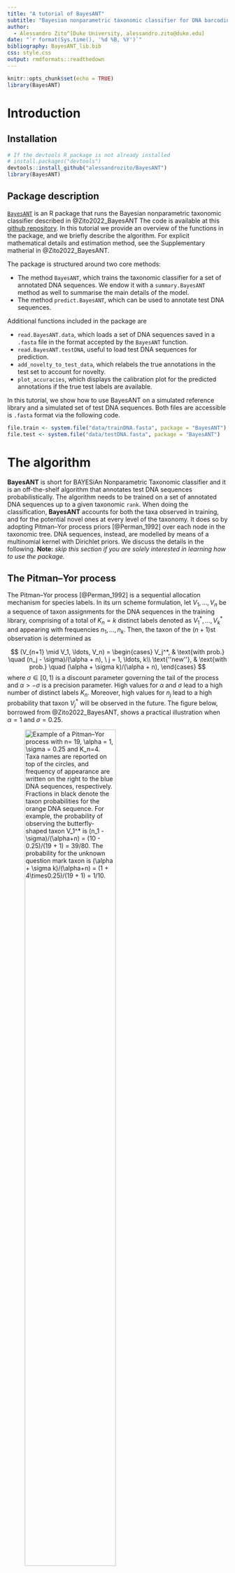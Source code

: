 ```yaml
---
title: "A tutorial of BayesANT"
subtitle: "Bayesian nonparametric taxonomic classifier for DNA barcoding sequences"
author: 
  - Alessandro Zito^[Duke University, alessandro.zito@duke.edu]
date: "`r format(Sys.time(), '%d %B, %Y')`"
bibliography: BayesANT_lib.bib
css: style.css
output: rmdformats::readthedown
---
```

```r
knitr::opts_chunk$set(echo = TRUE)
library(BayesANT)
```


# Introduction 

## Installation
```r
# If the devtools R package is not already installed
# install.packages("devtools")
devtools::install_github("alessandrozito/BayesANT")
library(BayesANT)
```

## Package description
[`BayesANT`](https://github.com/alessandrozito/BayesANT) is an R package that runs the Bayesian nonparametric taxonomic classifier described in @Zito2022_BayesANT The code is available at this [github repository](https://github.com/alessandrozito/BayesANT).
In this tutorial we provide an overview of the functions in the package, and we briefly describe the algorithm. For explicit mathematical details and estimation method, see the Supplementary matherial in @Zito2022_BayesANT. 

The package is structured around two core methods:

- The method `BayesANT`, which trains the taxonomic classifier for a set of annotated DNA sequences. We endow it with a `summary.BayesANT` method as well to summarise the main details of the model. 
- The method `predict.BayesANT`, which can be used to annotate test DNA sequences.

Additional functions included in the package are

- `read.BayesANT.data`, which loads a set of DNA sequences saved in a `.fasta` file in the format accepted by the `BayesANT` function.
- `read.BayesANT.testDNA`, useful to load test DNA sequences for prediction.
- `add_novelty_to_test_data`, which relabels the true annotations in the test set to account for novelty.
- `plot_accuracies`, which displays the calibration plot for the predicted annotations if the true test labels are available.

In this tutorial, we show how to use BayesANT on a simulated reference library and a simulated set of test DNA sequences. Both files are accessible is `.fasta` format via the following code.

```r
file.train <- system.file("data/trainDNA.fasta", package = "BayesANT")
file.test <- system.file("data/testDNA.fasta", package = "BayesANT")
```

# The algorithm

**BayesANT** is short for BAYESiAn Nonparametric Taxonomic classifier and it is an off-the-shelf algorithm that annotates test DNA sequences probabilistically. The algorithm needs to be trained on a set of annotated DNA sequences up to a given taxonomic `rank`. When doing the classification, **BayesANT** accounts for both the taxa observed in training, and for the potential novel ones at every level of the taxonomy. It does so by adopting Pitman--Yor process priors [@Perman_1992] over each node in the taxonomic tree. DNA sequences, instead, are modelled by means of a multinomial kernel with Dirichlet priors. We discuss the details in the following. **Note:** *skip this section if you are solely interested in learning how to use the package.*  

## The Pitman--Yor process
The Pitman--Yor process [@Perman_1992] is a sequential allocation mechanism for species labels. In its urn scheme formulation, let $V_1,\ldots, V_n$ be a sequence of taxon assignments for the DNA sequences in the training library,  comprising of a total of $K_n = k$ distinct labels denoted as $V_1^*, \ldots, V_k^*$ and appearing with frequencies $n_1, \ldots, n_k$. Then, the taxon of the $(n+1)$st observation is determined as

$$
(V_{n+1} \mid V_1, \ldots, V_n) = 
\begin{cases}
        V_j^*, & \text{with prob.} \quad (n_j - \sigma)/(\alpha + n), \ j = 1, \ldots, k\\
        \text{''new''}, & \text{with prob.} \quad (\alpha + \sigma k)/(\alpha + n),
\end{cases}
$$
where $\sigma \in [0,1)$ is a discount parameter governing the tail of the process and $\alpha > -\sigma$ is a precision parameter. High values for  $\alpha$ and $\sigma$ lead to a high number of distinct labels $K_n$. Moreover,  high values for $n_j$ lead to a high probability that taxon $V_j^*$ will be observed in the future. The figure below, borrowed from @Zito2022_BayesANT, shows a practical illustration when $\alpha = 1$ and $\sigma= 0.25$. 


![Example of a Pitman--Yor process with $n= 19$, $\alpha = 1$, $\sigma = 0.25$ and $K_n=4$. Taxa names are reported on top of the circles, and frequency of appearance are written on the right to the blue DNA sequences, respectively. Fractions in black denote the taxon probabilities for the orange DNA sequence. For example, the probability of observing the butterfly-shaped taxon $V_1^*$ is $(n_1 - \sigma)/(\alpha+n) = (10 - 0.25)/(19 + 1) = 39/80$. The probability for the unknown question mark taxon is $(\alpha + \sigma k)/(\alpha+n) = (1 + 4\times0.25)/(19 + 1) = 1/10$.](Pitman_Yor_UrnScheme.png){#id .class width=70% height=70%}

Here, we aim at assigning a label to the 20th DNA sequence appearing in the data, conditional on the fact that we have observed 4 different taxa already. Parameters $\alpha$ and $\sigma$ are estimated from the data via maximization of the *exchangeable partition probability function* [@DeBlasi_2015]. See the supplement in @Zito2022_BayesANT for explicit details.

## Prior probabilities
BayesANT extends the Pitman--Yor process described above to every level in the taxonomic tree. In particular, consider a taxonomic library $\mathcal{D}_n = (\mathbf{V}_i,\mathbf{X}_i )_{i=1}^n$ of size $n$ and of $L\geq 2$ levels, where $\mathbf{V}_i = (V_{i, \ell})_{\ell =1}^L$ are the taxonomic annotations for DNA sequence $\mathbf{X}_i$. Following the notation in @Zito2022_BayesANT, let  $V_{j, \ell}^*$ be the $j$th taxon and $\mathbf{V}_{\cdot, \ell}^{(n)} = (V_{i, \ell})_{i =1}^n$  be the sequence of taxa observed for level $\ell$. 

The first step is to construct the taxonomic tree. For a generic taxon $v_\ell\in \mathcal{V}_\ell$ at level $\ell$, where $\mathcal{V}_\ell$ is the space of taxa at $\ell$, define $\textrm{pa}(v_\ell)$ as the unique parent node of $v_\ell$ at level $\ell -1$ and $\rho_n(v_\ell)$ as the set of nodes $v_{\ell+1}$ at level $\ell+1$ such that $\textrm{pa}(v_{\ell+1}) = v_\ell$. We also let $K_n(v_\ell) = |\rho_n(v_\ell)|$ be the number of nodes linked to $v_\ell$ at level $\ell + 1$ and $N_n(v_\ell)$ be the size of the taxon, namely the number of DNA sequences linked to $v_\ell$. The prior prediction scheme becomes 
$$
(V_{n+1, \ell} \mid V_{n+1, \ell-1} = v_{\ell-1}, \mathbf{V}_{\cdot, \ell}^{(n)}) = 
\begin{cases}
        V_{j, \ell}^*, &\text{with prob.} \quad \big(N_n(V_{j, \ell}^*) - \sigma_\ell \big)/\big(\alpha_\ell + N_n(v_{\ell-1})\big), \\
        \text{''new''}, & \text{with prob.} \quad \big(\alpha_\ell + \sigma_\ell K_n(v_{\ell-1})\big)/\big(\alpha_\ell + N_n(v_{\ell-1})\big),
\end{cases}
$$
for all $j$ such that $\textrm{pa}(V_{j, \ell}^*) = v_{\ell -1}$ and 
where $\sigma_\ell \in [0,1)$ and $\alpha_\ell > -\sigma_\ell$ are rank-specific parameters. Parameters $\alpha_\ell,\sigma_\ell$ are level-specific and allow for borrowing of information across branches.
The figure below shows an example of a taxonomic tree divided into 3 levels (*Phylum*, *Class* and *Order*) and for which there are a total of $n=28$ DNA sequences divided into 2 taxa at the first level, 5 at the second and 8 at the third.  Under the assumption that a new node at level $\ell$ automatically creates a new node at all levels $\ell + 1, \ldots, L$ below, the total number of new leaves in this taxonomy is 8: one for every node at level 1 (2), one for every node at level 2 (5) and one entirely new (the branch with the ant-shaped symbol).

![<left> Example of a three-level taxonomic library. The total sample size of this example is $n =28$. Circles in blue indicate nodes linked to leafs with observed DNA sequences, while circles in gray show all the possible missing or undiscovered branches. <left>](Taxonomic_tree.png)

The final prior probability for the $n+1$th DNA sequence is then product of Pitman--Yor probabilties, namely
$$
\begin{split}
       \pi_{n+1}(v_L) &=  \text{pr}(V_{n+1, L} 
       = v_L \mid \mathcal{D}_n) \\
       &= \text{pr}(V_{n+1, 1} = v_1 \mid \mathbf{V}_{\cdot, 1}^{(n)})\times \prod_{\ell=2}^{L} \text{pr}(V_{n+1, \ell}=v_{\ell}\mid V_{n+1, \ell-1}=v_{\ell-1}, \mathbf{V}_{\cdot, \ell}^{(n)}).
\end{split}
$$

## Posterior probabilities
Once prior probabilities $\pi_{n+1}(v_L)$ are determined, BayesANT specifies the posterior prediction probabilities by means of a multinomial kernel. In particular, we let
$$
(\mathbf{X}_i \mid V_{i, L} = v_L, \boldsymbol{\theta}_{v_L}) \stackrel{\text{iid}}{\sim}\mathcal{K}(\mathbf{X}_i; \boldsymbol{\theta}_{v_L}),
$$
where $\mathcal{K}(\cdot, \boldsymbol{\theta}_{v_L})$ is a distribution that depends on the leaf-specific vector of parameters $\boldsymbol{\theta}_{v_L}$. Depending on the DNA sequences in training, BayesANT can take on two types of kernel

- If the sequences are `aligned` and each is of length $p$, we have a product-multinomial kernel, i.e. 
$$
\mathcal{K}(\mathbf{X}_i; \boldsymbol{\theta}_{v}) = \prod_{s=1}^p\prod_{g\in \mathcal{N}_1} \theta_{v, s,g}^{\mathbf{1}\{X_{i,s} = g\}}, 
$$
where $\theta_{v,s,g}$ is the probability that nucleotide $g \in \mathcal{N}_1 = \{A,C,G,T\}$ is observed at location $s = 1, \ldots, p$ for taxon $v$. If we further assume a conjugate Dirichlet prior over each parameter, namely
$$\boldsymbol{\theta}_{v,s} \sim Dirichlet(\xi_{v,s,\text{A}}, \xi_{v,s,\text{C}}, \xi_{v,s,\text{G}}, \xi_{v,s,\text{T}})$$
with $\boldsymbol{\xi}_{v,s} = (\xi_{v,s,\text{A}}, \xi_{v,s,\text{C}}, \xi_{v,s,\text{G}}, \xi_{v,s,\text{T}})^\top$ being a vector of  hyperparameters, the posterior distribution becomes
$$
p(\boldsymbol{\theta}_v \mid \mathcal{D}_n)  \propto \prod_{s=1}^p \prod_{g\in \mathcal{N}_1} \theta_{v, s,g}^{\xi_{v,s,g} + n_{v,s,g}}.
$$
where $n_{v,s,g} = \sum_{i: V_{i, L} = v} \mathbf{1}\{X_{i,s} = g\}$ indicates the number of times nucleotide $g \in \mathcal{N}_1$ is recorded at locus $s$ for the DNA sequences linked to leaf $v$.

- If the sequences are `not aligned`, we  specify a multinomial kernel over the $\kappa$-mer decomposition of the sequence, i.e. 
$$
\mathcal{K}(\mathbf{X}_i; \boldsymbol{\theta}_{v}) = \prod_{g=1}^{4^\kappa} \theta_{v, g}^{n_{i,g}}
$$
where $n_{i,g}$ is the totol number of times $\kappa$-mer $g$ appeares in the sequence $\boldsymbol{X}_i$. Under a Dirichlet prior similar to the one above, the prosterior distribution is again a Dirichlet. 


Irrespective of the kernel chosen, the prediction probability detailed by BayesANT are computed as 

$$
p_{n+1}(v_L)  \propto \pi_{n+1}(v_L) \int \mathcal{K}(\mathbf{X}_{n+1}; \boldsymbol{\theta}_{v_L}) p(\boldsymbol{\theta}_{v_L}\mid \mathcal{D}_n)\mathrm{d}\boldsymbol{\theta}_{v_L}, 
$$
where $p_{n+1}(v_L) = \text{pr}(V_{n+1, L} = v_L \mid \mathbf{X}_{n+1}, \mathcal{D}_n)$ iand $v_L$ is a generic leaf in the taxonomic tree. If $v_L$ is an unobserved leaf, we replace the posterior $p(\boldsymbol{\theta}_{v_L}\mid \mathcal{D}_n)$ with a prior $p(\boldsymbol{\theta}_{v_L})$ setting th nucleotide counts to 0. In the aligned case, for example the prediction rule is

$$
p_{n+1}(v_L) \propto 
    \begin{cases}
    \pi_{n+1}(v_L) \prod_{s=1}^p (\xi_{v_L,s, g_s} + n_{v_L,s,g_{s}})/M_{v_L,s}, & \textrm{if } v_L \textrm{ is an observed leaf} \\
    \pi_{n+1}(v_L) \prod_{s=1}^p \xi_{v_L,s, g_s}/\xi_{v,s,0} , & \textrm{if } v_L \textrm{ is a novel leaf}
    \end{cases}
$$
where $M_{v,s} =\sum_{g \in \mathcal{N}_1} (\xi_{v,s,g} + n_{v,s,g})$ is a normalizing constant for the nucleotide probabilities and $\xi_{v,s,0} =\sum_{g \in \mathcal{N}_1} \xi_{v,s,g}$ is the sum of the hyperparameters at location $s$ for leaf $v$. These are tuned via method of the moments automatically, as detailed in the supplementary material in @Zito2022_BayesANT. 

## Prediction rule
Once all the posterior probabilities are defined for all leaves, BayesANT annotates the DNA sequence $\mathbf{X}_{n+1}$ with the labels $(v_\ell^*)_{\ell=1}^L$ that satisfy
\begin{equation}\label{eq:PredictionRule}
    v^*_\ell = {\arg\max}_{v_\ell \in \rho_n(v^*_{\ell-1})} \sum_{v_L \in \mathcal{L}_n(v_\ell)} p_{n+1}(v_L),
\end{equation}
where $\mathcal{L}_n(v_\ell)$ is the set of all leaves linked to node $v_\ell$ in a library of $n$ DNA sequences. As we detail below, in the package we also allow the option to return not only the most likely taxon, but the leaves with the highest probabilities.

When specifying the prediction probabilities, BayesANT introduces an additional parameter, $\rho \in (0,1]$, which can be tuned to recalibrate the output. In particular, In particular, we post-process the prediction probabilities $p_{n+1}(v_L)$ as
$$
    \tilde{p}_{n+1}(v_L) = \frac{p_{n+1}(v_L)^\rho}{\sum_{v \in \mathcal{V}_L} p_{n+1}(v)^\rho},
$$
which are later used in our prediction algorithm. Such a strategy does not alter the ranking of the original probabilities since the transformation is monotonic. Moreover, if $p_{n+1}(v_L)=1$, then also $\tilde{p}_{n+1}(v_L)=1$, implying that the overall accuracy is barely modified. Choices for $\rho$ can be adopted via cross validation. In particular, prediction probabilities are calibrated if the average probability for the predicted nodes is equal to the classification accuracy. For example, if 90\% of the sequences are correctly classified, ideally the average classification probability is approximately 0.9. An average value of 0.5 and of 0.99, instead, means that the algorithm is too conservative when right and too confident when wrong, respectively. The default value of  $\rho = 0.1$ works well in practice, but it is recommendable to use it carefully when classifying.


# The `BayesANT` module
The taxonomic classifier described above is all implemented in the package. In what follows, we detail how train the classifier with the `BayesANT` module.

## Step 1: load DNA sequences
As a first step, we need to load the DNA sequences into the environment. The package is endowed with a set of training DNA sequences already, stored in `.fasta` file. We have chosen this format since it is the most used when working with DNA data. To see the file, run the following commands.
```r
# Find the link to the training file 
file.train <- system.file("data/trainDNA.fasta", package = "BayesANT")
# See how the data are stored
readLines(file.train, n = 8)
```
The output above corresponds to the first DNA sequence in the file. The name of the sequence is `ID\_2`, and its annotation is `Root;V*-1,1;V*-1,2;V*-1,3;V*-1,4` and comprises of 4 taxonomic ranks. Here, `Root` is the root of the tree, and `V\*-1,1` is the node at the first taxonomic level. Names are given to mirro the notation above, since this is a simulated dataset. Notice that each annotation must start with the `Root`, and names must be separated with a semicolon `;`.  **Note:** *to work with BayesANT, all training DNA sequences must follow this nomenclature. Failure in doing so results in an incorrect use of the package*.

To facilitate the correct use of this data for our package, we have created the function `read.BayesANT.data`, which returns an object of class `c('data.frame', 'BayesANT.data')`. 

```r
# Load training data 
rank <- 4
rank_names <- c("Phylum","Class", "Order", "Family")
data <- read.BayesANT.data(fasta.file = file.train, 
                           rank = rank, 
                           rank_names = rank_names)
# See some random observations
set.seed(10)
data[sample(nrow(data), size = 5), ]
```

When loading the data, one can specify the `rank` at which to load the sequences (default is the lowest observed), and the `rank.names` (default are `Level1` up to `Level4` in this case). The last column is `data$DNA`, and contains the DNA sequences in upper case and in string format. In this example, we have a set of $7500$ *aligned* sequences of length $p=400$, annotated across $4$ taxonomic levels. 

```r
# Access the length of the DNA sequences stores in the last column
length_DNA <- stringr::str_length(data$DNA)
quantile(length_DNA)
```

One useful tool to evaluate the sequences in the library is to look at the location-specific Gini index (a measure for heterogeneity). We plot it with the following functions:

```r
## Function to compute the Gini index
Gini <- function(freq){
  freq_rel <- freq / sum(freq)
  1 - sum(freq_rel^2)
}

## Apply the function to all the sequences in the training data
Gini_location <- apply(stringr::str_split(string = data$DNA, 
                                          pattern = "", simplify = T), 2,function(x) Gini(table(x)))
## Make the plot
plot(Gini_location)
```
Here, we see that the first 25 loci in the aligned DNA sequences are a conserved region, since they are all equal across the library. The rest, instead, is quite heterogeneous.

## Step 2: train the classifier
Once the training library is correctly loaded, we are ready to train the classifier. We do this as follows:
```r
## Train the classifier under the aligned kernel
classifier <- BayesANT(data = data,
                       typeseq = "aligned", 
                       type_location = "single", 
                       newtaxa = TRUE,
                       verbose = TRUE)
```

The function `BayesANT` has the following arguments:

- `data`: an object loaded with the function `read.BayesANT.data`
- `typeseq`: type of sequences loaded in the classifier. Options are `aligned` and `not aligned`. This parameters determines which type of multinomial kernel to use. Selecting `typeseq = 'aligned'` requires sequences to be all of the same length.
- `type_location`: what type of `aligned` kernel to use. Options are `single` for the standard multinomial kernel over nucleotides ACGT, and `pairs` for a multinomial kernel over the nucleotide pairs AA, AC, AG...
- `kmers`: $\kappa$-mer length for the `not aligned` kernel. Recommendable only if sequences are truly not aligned.
- `newtaxa`: logical. Whether to include new taxa in the training of the algorithm. If `FALSE`, it ignores the Pitman--Yor prior and classifies only by looking at the taxa observed in training.
- `verbose`: if `TRUE`, monitor the progress of the training step.  

In this tutorial, we use the case of the `aligned` set of sequences since our train data are all of the same length. The not aligned version follows easily by setting `typeseq = not aligned` and `kmers = 6` (or any desired number).

To summarise the output of a classifier, run:
```r
# Summary of the classifier
summary(classifier)
```
Here, we report the details of the taxonomic tree and the estimated level-specific prior parameters $\alpha_\ell$ and $\sigma_\ell$. 

# Prediction
Once the classifier has been trained, we are ready to annotate the test query sequences. The package is endowed with test sequences as well, generated from a similar process as the training ones. We load them with the function `read.BayesANT.testDNA` as follows:
```r
# Load the test sequences
file.test <- system.file("data/testDNA.fasta", package = "BayesANT")
testDNA <- read.BayesANT.testDNA(file.test)
testDNA[1]
```

This function loads the DNA sequences saved in `.fasta` file as a named vector of strings. Then, to annotate the sequence we use the standard `predict` method:
```r
# Annotate a test sequence
annot <- predict(classifier, 
                 DNA = testDNA[1], 
                 rho = 0.1, 
                 return_probs = TRUE, 
                 n_top_taxa = 5, 
                 cores = 1)
```

The function `predict.BayesANT` has the following arguments:

- `object`: a object of class `BayesANT`, i.e the output of a BayesANT classifier
- `DNA`: a named vector of DNA strings, possibly loaded with the function `read.BayesANT.testDNA`
- `rho`: temperature parameter to calibrate the probabilities. Default is `rho=0.1`
- `return_probs`: whether to return the highest leaf probabilities
- `n_top_taxa`: number of leaves to return. Valid if `return_probs=TRUE`
- `cores`: Number of cores to run the prediction in parallel, implemented via the packages `foreach` and `doParallel`. Default is `cores=1` which is equivalent to a for loop.

When we specify `return_probs=TRUE`, the package returns the following:
```r
## Predicted annotation for testDNA[1]
annot$prediction
## First 5 leaves with the highest probability
annot$top_n_probs
```

Notice that using an aligned kernel requires that the training library and the test library should be aligned with the same algorithm and should have the same length. 

Before predicting the whole test set. Let's look at one additional example. To verify if BayesANT reasonably recognizes novelty,
we create two mock DNA sequences with a totally different generating process from the ones observed in the data. If BayesANT works correctly, they should all identify a new branch at the first level. 
```r
## Extract the conserved region
set.seed(42)
region <- substr(data$DNA[1],1, 25)
mockDNA <- rep(0, 3)
## Generate a mock query at random
mockDNA[1] <- paste(sample(size = 400, x = c("A", "C", "G", "T"), replace = T), 
                    collapse="")
## Generate a mock query by repeating ACGT continuously
mockDNA[2] <- paste(rep("ACGT", 100), collapse = "")
## Generate a mock query by copying the conserved region and add one nucleotide
mockDNA[3] <- paste0(region, paste(rep("C", 375), collapse = ""))
## Generate a mock query by copying the conserved region and applying randomness
mockDNA[4] <- paste0(region, paste(sample(size = 375, x = c("A", "C", "G", "T"), 
                                          replace = T), collapse=""))
## Assign names
names(mockDNA) <- c("random", "ACGT", "region_C", "region_Random")
## Annotate it
predict(classifier, mockDNA)
```

In all these cases, the algorithm is still able to predict the Phylum novelty with high probability.

With this in mind, we are ready to predict the full test set:
```r
# Predict the whole test set
out <- predict(classifier, DNA = testDNA, rho = 0.1, verbose = T)
head(out)
```

We evaluate the performance of the classifier in the next section. 

# Accuracies and calibration
When evaluating the performance of a taxonomic classifier, it is necessary to distinguish between which true test labels are observed in training, and which ones are new. If the annotations of the test sequences are known, BayesANT provides a function, called `add_novelty_to_test_data`, that relabels observations if their labels do not appear in the test set. For a given query sequence, the relabeling works as follows:

- If all true taxa are all observed in training, do nothing
- If the there is a new taxon unobserved at some level, this is substituted with `'name_of_last_observed_taxon' + 'name_of_level_where_novelty_appears' + 'new'`. For example, if a new *Family* is detected within the *Order* of *Lepidoptera*, its name will be
`Lepidoptera_Family_new` for the Family level up until the last in the taxonomy. The name of a new taxon at level one in this case is `Phylum_new`.


Identifying new leaves is useful to evaluate the accuracy of the classifier. To do this, run the following commands:
```r
# Load the test data
test_data <- read.BayesANT.data(file.test, rank_names = rank_names)
# Include novelty in the test data for correct labelling
test_data <- add_novelty_to_test_data(data = data, test_data = test_data)
# Which ones are new?
id_new <- grepl("_new$", test_data$Level4)
# Print the classification accuracy
plot_accuracies(prediction = out, test_data = test_data)
```

The resulting plot depicts how calibrated the probabilities are. Values close to the diagonal line indicate perfect calibration. If the algorithm shows miscalibration, consider adjusting the parameter `rho` when predicting. This can be done visually by plotting the output accuracies, or more formally via cross validation. 



# References

